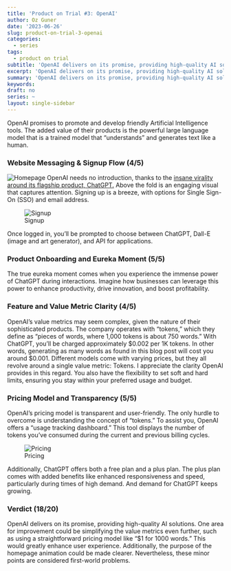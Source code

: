 ```yaml
---
title: 'Product on Trial #3: OpenAI'
author: Oz Guner
date: '2023-06-26'
slug: product-on-trial-3-openai
categories:
  - series
tags:
  - product on trial
subtitle: 'OpenAI delivers on its promise, providing high-quality AI solutions. One area for improvement could be simplifying the value metrics even further.'
excerpt: 'OpenAI delivers on its promise, providing high-quality AI solutions. One area for improvement could be simplifying the value metrics even further.'
summary: 'OpenAI delivers on its promise, providing high-quality AI solutions. One area for improvement could be simplifying the value metrics even further.' 
keywords: 
draft: no
series: ~
layout: single-sidebar
---
```

OpenAI promises to promote and develop friendly Artificial Intelligence tools. The added value of their products is the powerful large language model that is a trained model that "understands" and generates text like a human.

### Website Messaging & Signup Flow (4/5)
![Homepage](1.png)
OpenAI needs no introduction, thanks to the [insane virality around its flagship product, ChatGPT.](https://www.reuters.com/technology/chatgpt-sets-record-fastest-growing-user-base-analyst-note-2023-02-01/) Above the fold is an engaging visual that captures attention. Signing up is a breeze, with options for Single Sign-On (SSO) and email address.

![Signup](2.png)

Once logged in, you'll be prompted to choose between ChatGPT, Dall-E (image and art generator), and API for applications.

### Product Onboarding and Eureka Moment (5/5)

The true eureka moment comes when you experience the immense power of ChatGPT during interactions. Imagine how businesses can leverage this power to enhance productivity, drive innovation, and boost profitability.

### Feature and Value Metric Clarity (4/5)

OpenAI's value metrics may seem complex, given the nature of their sophisticated products. The company operates with "tokens," which they define as "pieces of words, where 1,000 tokens is about 750 words." With ChatGPT, you'll be charged approximately \$0.002 per 1K tokens. In other words, generating as many words as found in this blog post will cost you around $0.001. Different models come with varying prices, but they all revolve around a single value metric: Tokens. I appreciate the clarity OpenAI provides in this regard. You also have the flexibility to set soft and hard limits, ensuring you stay within your preferred usage and budget.

### Pricing Model and Transparency (5/5)

OpenAI's pricing model is transparent and user-friendly. The only hurdle to overcome is understanding the concept of "tokens." To assist you, OpenAI offers a "usage tracking dashboard." This tool displays the number of tokens you've consumed during the current and previous billing cycles. 

![Pricing](3.png)

Additionally, ChatGPT offers both a free plan and a plus plan. The plus plan comes with added benefits like enhanced responsiveness and speed, particularly during times of high demand. And demand for ChatGPT keeps growing.

### Verdict (18/20)

OpenAI delivers on its promise, providing high-quality AI solutions. One area for improvement could be simplifying the value metrics even further, such as using a straightforward pricing model like "$1 for 1000 words." This would greatly enhance user experience. Additionally, the purpose of the homepage animation could be made clearer. Nevertheless, these minor points are considered first-world problems.